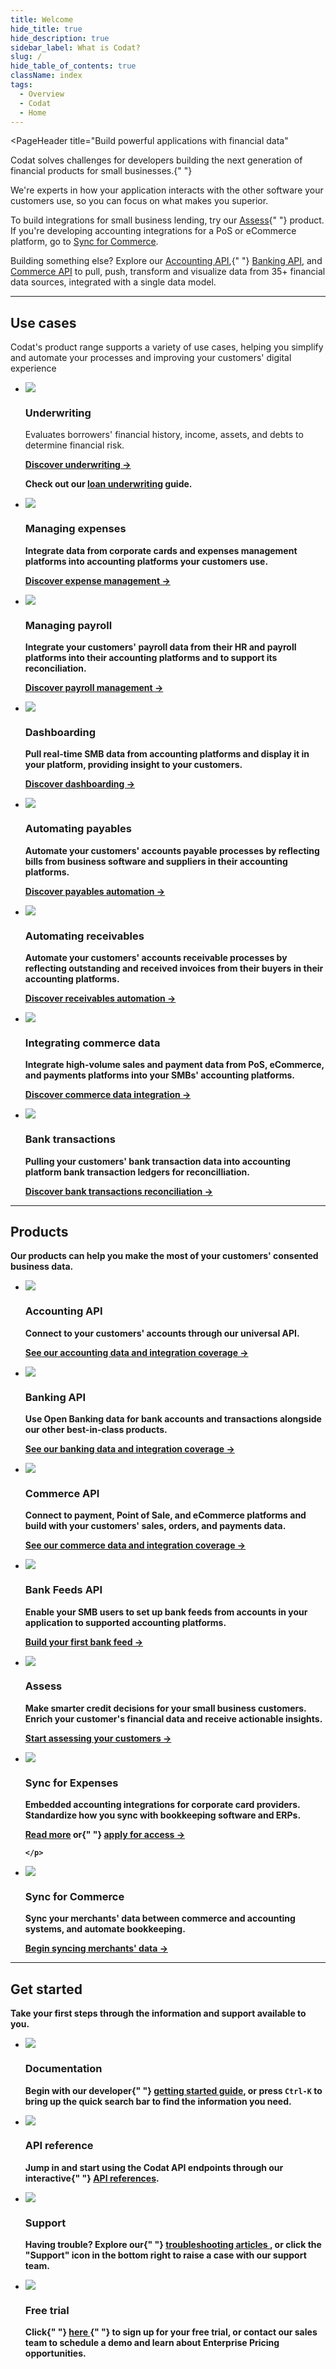 ```yaml
---
title: Welcome
hide_title: true
hide_description: true
sidebar_label: What is Codat?
slug: /
hide_table_of_contents: true
className: index
tags:
  - Overview
  - Codat
  - Home
---
```


<head>
  <title>
    Codat_docs | Build powerful applications with financial data
  </title>
  <meta
    name="description"
    content="Codat makes accessing consented business data from your customers' banking, accounting, and commerce platforms easy. Build once to our API to aggregate data, underwrite credit risk, and automate accounting for your SMB customers."
  />
  <link rel="canonical" href="/" />
  <link rel="alternate" href="/" hreflang="x-default" />
  <link rel="alternate" href="/" hreflang="en" />
  <meta property="og:url" content="https://docs.codat.io/docs" />
</head>


<Welcome />


<PageHeader
  title="Build powerful applications with financial data"
>
  <p>
    Codat solves challenges for developers building the next
    generation of financial products for small businesses.{" "}
  </p>
  <p>
    We're experts in how your application interacts with the other software
    your customers use, so you can focus on what makes you superior.
  </p>
</PageHeader>

<p>
  To build integrations for small business lending, try our <a href="/assess/overview">Assess</a>{" "}
  product. If you're developing accounting integrations for a PoS or eCommerce
  platform, go to <a href="/sfc/overview">Sync for Commerce</a>.
</p>
<p>
  Building something else? Explore our <a href="/accounting-api/overview">Accounting API</a>,{" "}
  <a href="/banking-api/overview">Banking API</a>, and <a href="/commerce-api/overview">Commerce API</a> to pull, push, transform and
  visualize data from 35+ financial data sources, integrated with a single data
  model.
</p>

<hr />

## Use cases

Codat's product range supports a variety of use cases, helping you simplify and automate your processes and improving your customers' digital experience

<ul className="card-container">
  <li className="card">
    <div className="header">
      <img
        src="/logos/usecases/lending.svg"
        className="icon usecase"
      />
    </div>
    <h3>Underwriting</h3>
    <p>
      Evaluates borrowers' financial history, income, assets, and debts to determine financial risk. 
    </p>
    <p>
      <a class="tertiary" href="/usecases/summary/underwriting"><b>Discover underwriting →</a>
    </p>    
    <p>
      Check out our <a href="/assess/guides/underwriting/introduction">loan underwriting</a> guide.
    </p>
  </li>
  <li className="card">
    <div className="header">
      <img
        src="/logos/usecases/sync-expenses.svg"
        className="icon usecase"
      />
    </div>
    <h3>Managing expenses</h3>
    <p>
      Integrate data from corporate cards and expenses management platforms into accounting platforms your customers use.
    </p>
    <p>
      <a class="tertiary" href="/usecases/summary/managing-expenses"><b>Discover expense management →</a>
    </p>    
  </li>
  <li className="card">
    <div className="header">
      <img
        src="/logos/usecases/payroll.svg"
        className="icon usecase"
      />
    </div>
    <h3>Managing payroll</h3>
    <p>
      Integrate your customers' payroll data from their HR and payroll platforms into their accounting platforms and to support its reconciliation.
    </p>
    <p>
      <a class="tertiary" href="/usecases/summary/managing-payroll">Discover payroll management →</a>
    </p> 
  </li>
  <li className="card">
    <div className="header">
      <img
        src="/logos/usecases/dashboarding.svg"
        className="icon usecase"
      />
    </div>
    <h3>Dashboarding</h3>
    <p>
      Pull real-time SMB data from accounting platforms and display it in your platform, providing insight to your customers.
    </p>
    <p>
      <a class="tertiary" href="/usecases/summary/dashboarding">Discover dashboarding →</a>
    </p>
  </li>
  <li className="card">
    <div className="header">
      <img
        src="/logos/usecases/accounts-payable.svg"
        className="icon usecase"
      />
    </div>
    <h3>Automating payables</h3>
    <p>
      Automate your customers' accounts payable processes by reflecting bills from business software and suppliers in their accounting platforms. 
    </p>
    <p>
      <a class="tertiary" href="/usecases/summary/automating-payables">Discover payables automation →</a>
    </p>
  </li>
  <li className="card">
    <div className="header">
      <img
        src="/logos/usecases/accounts-receivable.svg"
        className="icon usecase"
      />
    </div>
    <h3>Automating receivables</h3>
    <p>
      Automate your customers' accounts receivable processes by reflecting outstanding and received invoices from their buyers in their accounting platforms.
    </p>
    <p>
      <a class="tertiary" href="/usecases/summary/automating-receivables">Discover receivables automation →</a>
    </p>
  </li>
  <li className="card">
    <div className="header">
      <img
        src="/logos/usecases/sync-commerce.svg"
        className="icon usecase"
      />
    </div>
    <h3>Integrating commerce data</h3>
    <p>
      Integrate high-volume sales and payment data from PoS, eCommerce, and payments platforms into your SMBs' accounting platforms.
    </p>
    <p>
      <a class="tertiary" href="/usecases/summary/integrating-commerce-data">Discover commerce data integration →</a>
    </p>
  </li>
    <li className="card">
    <div className="header">
      <img
        src="/logos/usecases/pull-push.svg"
        className="icon usecase"
      />
    </div>
    <h3>Bank transactions</h3>
    <p>
      Pulling your customers' bank transaction data into accounting platform bank transaction ledgers for reconcilliation.
    </p>
    <p>
      <a class="tertiary" href="/usecases/summary/reconciling-bank-transactions">Discover bank transactions reconciliation →</a>
    </p>
  </li>
</ul>

<hr/>

## Products

Our products can help you make the most of your customers' consented business data.

<ul className="card-container">
  <li className="card">
    <div className="header">
      <img
        src="/logos/products/Accounting.svg"
        className="icon usecase"
      />
    </div>
    <h3>Accounting API</h3>
    <p>
      Connect to your customers' accounts through our universal API. 
    </p>
    <p>
      <a href="/accounting-api/overview">See our accounting data and integration coverage →</a>
    </p>
  </li>
  <li className="card">
    <div className="header">
      <img
        src="/logos/products/Banking.svg"
        className="icon usecase"
      />
    </div>
    <h3>Banking API</h3>
    <p>
      Use Open Banking data for bank accounts and transactions alongside
      our other best-in-class products.
    </p>
    <p>
      <a href="/banking-api/overview">See our banking data and integration coverage →</a>
    </p>
  </li>
  <li className="card">
    <div className="header">
      <img
        src="/logos/products/Commerce.svg"
        className="icon usecase"
      />
    </div>
    <h3>Commerce API</h3>
    <p>
      Connect to payment, Point of Sale, and eCommerce platforms and build with your customers' sales, orders, and payments data.
    </p>
    <p>
      <a href="/commerce-api/overview">See our commerce data and integration coverage →</a>
    </p>
  </li>
  <li className="card">
    <div className="header">
      <img
        src="/logos/products/BankFeeds.svg"
        className="icon usecase"
      />
    </div>
    <h3>Bank Feeds API</h3>
    <p>
      Enable your SMB users to set up bank feeds from accounts in your application to supported accounting platforms.
    </p>
    <p>
      <a href="/bank-feeds-api/overview">Build your first bank feed →</a>
    </p>
  </li>
  <li className="card">
    <div className="header">
      <img
        src="/logos/products/Assess.svg"
        className="icon usecase"
      />
    </div>
    <h3>Assess</h3>
    <p>
      Make smarter credit decisions for your small business customers. Enrich your customer's financial data and receive actionable insights.
    </p>
    <p>
      <a href="/assess/get-started">Start assessing your customers →</a>
    </p>
  </li>
  <li className="card">
    <div className="header">
      <img
        src="/logos/products/SyncforExpenses.svg"
        className="icon usecase"
      />
    </div>
    <h3>Sync for Expenses</h3>
    <p>
      Embedded accounting integrations for corporate card providers. Standardize how you sync with bookkeeping software and ERPs.
    </p>
    <p>
      <a href="/sync-for-expenses/overview">Read more</a> or{" "}
      <a href="mailto:expenses@codat.io?subject=Beta access request - Sync for Expenses API&body=Hi, I would like to request beta access to the Sync for Expenses API. I am looking to build accounting integrations at...">
        apply for access
       →</a>
      
    </p>
  </li>
  <li className="card">
    <div className="header">
      <img
        src="/logos/products/SyncforCommerce.svg"
        className="icon usecase"
      />
    </div>
    <h3>Sync for Commerce</h3>
    <p>
      Sync your merchants' data between commerce and accounting systems, and automate bookkeeping.
    </p>
    <p>
      <a href="/sfc/overview">Begin syncing merchants' data →</a>
    </p>
  </li>
</ul>

<hr />

## Get started

Take your first steps through the information and support available to you.

<ul className="card-container">
  <li className="card">
    <div className="header">
      <img
        src="https://www.codat.io/wp-content/uploads/2022/03/accounting-2.png"
        className="mini-icon"
      />
      <h3>Documentation</h3>
    </div>
    <p>
      Begin with our developer{" "}
      <a href="/introduction/first-steps">getting started guide</a>, or press
      <code>Ctrl-K</code> to bring up the quick search bar to find the information
      you need.
    </p>
  </li>
  <li className="card">
    <div className="header">
      <img
        src="https://www.codat.io/wp-content/uploads/2022/03/Stack.png"
        className="mini-icon"
      />
      <h3>API reference</h3>
    </div>
    <p>
      Jump in and start using the Codat API endpoints through our interactive{" "}
      <a href="/using-the-api/overview">API references</a>.
    </p>
  </li>
  <li className="card">
    <div className="header">
      <img
        src="https://www.codat.io/wp-content/uploads/2022/03/Handshake.png"
        className="mini-icon"
      />
      <h3>Support</h3>
    </div>
    <p>
      Having trouble? Explore our{" "}
      <a href="https://codat.zendesk.com/hc/en-gb" target="_blank">
        troubleshooting articles
      </a>
      , or click the "Support" icon in the bottom right to raise a case with our
      support team.
    </p>
  </li>
  <li className="card">
    <div className="header">
      <img
        src="https://www.codat.io/wp-content/uploads/2022/03/Coins.png"
        className="mini-icon"
      />
      <h3>Free trial</h3>
    </div>
    <p>
      Click{" "}
      <a href="https://signup.codat.io/" target="_blank">
        here
      </a>{" "}
      to sign up for your free trial, or contact our sales team to schedule a
      demo and learn about Enterprise Pricing opportunities.
    </p>
  </li>
</ul>